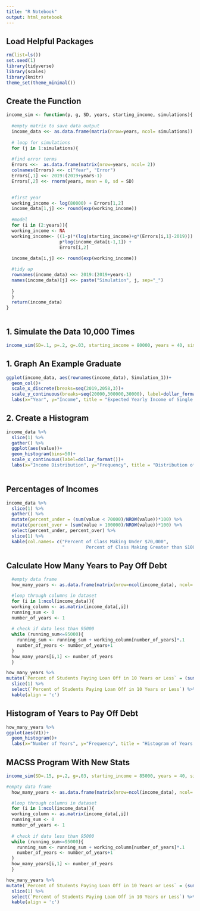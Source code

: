 ```yaml
---
title: "R Notebook"
output: html_notebook
---
```


## Load Helpful Packages
```r
rm(list=ls())
set.seed(1)
library(tidyverse)
library(scales)
library(knitr)
theme_set(theme_minimal())
```


## Create the Function
```r

income_sim <- function(p, g, SD, years, starting_income, simulations){
  
  #empty matrix to save data output
  income_data <<- as.data.frame(matrix(nrow=years, ncol= simulations))
  
  # loop for simulations
  for (j in 1:simulations){
  
  #find error terms
  Errors <<-  as.data.frame(matrix(nrow=years, ncol= 2))
  colnames(Errors) <<- c("Year", "Error")
  Errors[,1] <<- 2019:(2019+years-1)
  Errors[,2] <<- rnorm(years, mean = 0, sd = SD)

  
  #first year
  working_income <- log(80000) + Errors[1,2]
  income_data[1,j] <<- round(exp(working_income))
  
  #model
  for (i in (2:years)){
  working_income <- NA
  working_income<- ((1-p)*(log(starting_income)+g*(Errors[i,1]-2019))) + # g * (year-1) + 
                    p*log(income_data[i-1,1]) + 
                    Errors[i,2]
  
  income_data[i,j] <<- round(exp(working_income))

  #tidy up
  rownames(income_data) <<- 2019:(2019+years-1)
  names(income_data)[j] <<- paste("Simulation", j, sep="_")
  
  }
  }
  return(income_data)
}



```

## 1. Simulate the Data 10,000 Times
```r
income_sim(SD=.1, p=.2, g=.03, starting_income = 80000, years = 40, simulations = 10000)
```


## 1. Graph An Example Graduate
```r
ggplot(income_data, aes(rownames(income_data), Simulation_1))+
  geom_col()+
  scale_x_discrete(breaks=seq(2019,2058,3))+
  scale_y_continuous(breaks=seq(20000,300000,30000), label=dollar_format())+
  labs(x="Year", y="Income", title = "Expected Yearly Income of Single MACSS Graduate")
```

## 2. Create a Histogram 
```r
income_data %>%
  slice(1) %>%
  gather() %>% 
  ggplot(aes(value))+
  geom_histogram(bins=50)+ 
  scale_x_continuous(label=dollar_format())+
  labs(x="Income Distribution", y="Frequency", title = "Distribution of MACSS Graduate Incomes")
  
```

## Percentages of Incomes
```r
income_data %>%
  slice(1) %>%
  gather() %>% 
  mutate(percent_under = (sum(value < 70000)/NROW(value))*100) %>% 
  mutate(percent_over = (sum(value > 100000)/NROW(value))*100) %>% 
  select(percent_under, percent_over) %>% 
  slice(1) %>%
  kable(col.names= c("Percent of Class Making Under $70,000", 
                     "        Percent of Class Making Greater than $100,000"), align = 'c')

```

## Calculate How Many Years to Pay Off Debt
```r
  #empty data frame
  how_many_years <- as.data.frame(matrix(nrow=ncol(income_data), ncol= 1))

  #loop through columns in dataset
  for (i in 1:ncol(income_data)){
  working_column <- as.matrix(income_data[,i])
  running_sum <- 0
  number_of_years <- 1
  
  # check if data less than 95000
  while (running_sum<=95000){
    running_sum <- running_sum + working_column[number_of_years]*.1
    number_of_years <- number_of_years+1
  }
  how_many_years[i,1] <- number_of_years
  }

how_many_years %>%
mutate(`Percent of Students Paying Loan Off in 10 Years or Less` = (sum(V1<=10)/NROW(V1))*100) %>%
  slice(1) %>% 
  select(`Percent of Students Paying Loan Off in 10 Years or Less`) %>% 
  kable(align = 'c')

```
## Histogram of Years to Pay Off Debt
```r
how_many_years %>% 
ggplot(aes(V1))+
  geom_histogram()+
  labs(x="Number of Years", y="Frequency", title = "Histogram of Years to Pay Off Debt")
```


## MACSS Program With New Stats
```r
income_sim(SD=.15, p=.2, g=.03, starting_income = 85000, years = 40, simulations = 10000)

#empty data frame
  how_many_years <- as.data.frame(matrix(nrow=ncol(income_data), ncol= 1))

  #loop through columns in dataset
  for (i in 1:ncol(income_data)){
  working_column <- as.matrix(income_data[,i])
  running_sum <- 0
  number_of_years <- 1
  
  # check if data less than 95000
  while (running_sum<=95000){
    running_sum <- running_sum + working_column[number_of_years]*.1
    number_of_years <- number_of_years+1
  }
  how_many_years[i,1] <- number_of_years
  }

how_many_years %>%
mutate(`Percent of Students Paying Loan Off in 10 Years or Less` = (sum(V1<=10)/NROW(V1))*100) %>%
  slice(1) %>% 
  select(`Percent of Students Paying Loan Off in 10 Years or Less`) %>% 
  kable(align = 'c')
```

